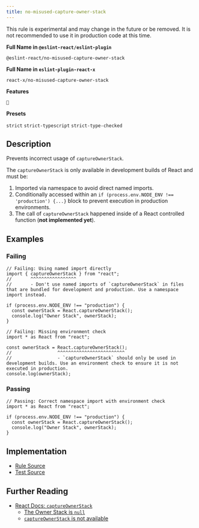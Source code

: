 ```yaml
---
title: no-misused-capture-owner-stack
---
```


<Callout type="warning">This rule is experimental and may change in the future or be removed. It is not recommended to use it in production code at this time.</Callout>

**Full Name in `@eslint-react/eslint-plugin`**

```plain copy
@eslint-react/no-misused-capture-owner-stack
```

**Full Name in `eslint-plugin-react-x`**

```plain copy
react-x/no-misused-capture-owner-stack
```

**Features**

`🧪`

**Presets**

`strict`
`strict-typescript`
`strict-type-checked`

## Description

Prevents incorrect usage of `captureOwnerStack`.

The `captureOwnerStack` is only available in development builds of React and must be:

1. Imported via namespace to avoid direct named imports.
2. Conditionally accessed within an `if (process.env.NODE_ENV !== 'production') {...}` block to prevent execution in production environments.
3. The call of `captureOwnerStack` happened inside of a React controlled function (**not implemented yet**).

## Examples

### Failing

```tsx
// Failing: Using named import directly
import { captureOwnerStack } from "react";
//       ^^^^^^^^^^^^^^^^^
//       - Don't use named imports of `captureOwnerStack` in files that are bundled for development and production. Use a namespace import instead.

if (process.env.NODE_ENV !== "production") {
  const ownerStack = React.captureOwnerStack();
  console.log("Owner Stack", ownerStack);
}
```

```tsx
// Failing: Missing environment check
import * as React from "react";

const ownerStack = React.captureOwnerStack();
//                 ^^^^^^^^^^^^^^^^^^^^^^^^^
//                 - `captureOwnerStack` should only be used in development builds. Use an environment check to ensure it is not executed in production.
console.log(ownerStack);
```

### Passing

```tsx
// Passing: Correct namespace import with environment check
import * as React from "react";

if (process.env.NODE_ENV !== "production") {
  const ownerStack = React.captureOwnerStack();
  console.log("Owner Stack", ownerStack);
}
```

## Implementation

- [Rule Source](https://github.com/Rel1cx/eslint-react/tree/main/packages/plugins/eslint-plugin-react-x/src/rules/no-misused-capture-owner-stack.ts)
- [Test Source](https://github.com/Rel1cx/eslint-react/tree/main/packages/plugins/eslint-plugin-react-x/src/rules/no-misused-capture-owner-stack.spec.ts)

## Further Reading

- [React Docs: `captureOwnerStack`](https://react.dev/reference/react/captureOwnerStack)
  - [The Owner Stack is `null`](https://react.dev/reference/react/captureOwnerStack#the-owner-stack-is-null)
  - [`captureOwnerStack` is not available](https://react.dev/reference/react/captureOwnerStack#captureownerstack-is-not-available)
